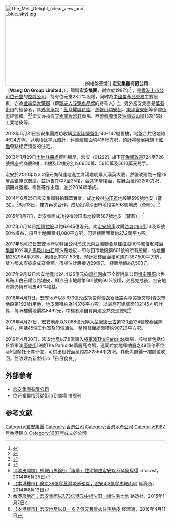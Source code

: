 [[File:The_Met._Delight_(clear_view_and_blue_sky).jpg|250px]]的樓盤[[薈悅|薈悅]]]]
'''宏安集團有限公司'''，（'''Wang On Group Limited'''，{{hkex|1222}}），簡稱'''宏安集團'''，創立於1987年<ref>{{cite web|url=http://www.wangon.com/new/b5_corporate4.asp|title=企業資訊|publisher=宏安集團|date=2016年|deadurl=yes|archiveurl=https://web.archive.org/web/20160911012852/http://www.wangon.com/new/b5_corporate4.asp|archivedate=2016-09-11|access-date=2016-08-31}}{{zh-hant}}</ref> ，是[[香港上市公司|香港上市公司]][[位元堂|位元堂]]的[[控股公司|控股公司]]，持有位元堂28.2%股權，同时為[[中國農產品交易|中國農產品交易]]主要股東，亦為[[盧森堡大藥廠|盧森堡大藥廠]]（即[[珮夫人|珮夫人]][[咳藥水|咳藥水]][[品牌|品牌]]的持有人）<ref>{{cite web |url=http://www.wangon.com/buz_waiyuentong_c.html |title=存档副本 |accessdate=2008-12-06 |deadurl=yes |archiveurl=https://web.archive.org/web/20081210041051/http://www.wangon.com/buz_waiyuentong_c.html |archivedate=2008-12-10 }}</ref>。另外宏安集團是[[萬有街市|萬有街市]]的經營者，其[[外判|外判]][[承包|承包]]：[[荃灣|荃灣]][[麗城花園|麗城花園]]、[[馬鞍山_(香港市鎮)|馬鞍山]][[頌安邨|頌安邨]]、[[東涌_(香港)|東涌]][[富東邨|富東邨]]等多處[[街市|街市]]經營權。<ref>{{cite web |url=http://www.wangon.com/buz_allmartportfo_c.html |title=存档副本 |accessdate=2008-12-06 |deadurl=yes |archiveurl=https://web.archive.org/web/20081210041043/http://www.wangon.com/buz_allmartportfo_c.html |archivedate=2008-12-10 }}</ref><ref>{{cite web |url=http://www.wangon.com/buz_propdevelopment_c.html |title=存档副本 |accessdate=2008-12-06 |deadurl=yes |archiveurl=https://web.archive.org/web/20090105185835/http://www.wangon.com/buz_propdevelopment_c.html |archivedate=2009-01-05 }}</ref>宏安亦持有[[天水圍|天水圍]][[俊宏軒|俊宏軒]]商場、西營盤[[薈溱|薈溱]]及[[油塘|油塘]][[四山街|四山街]]13及15號工業地皮等。

2012年5月31日宏安集團成功收購[[深水埗|深水埗]][[營盤街|營盤街]]140-142號舊樓，地盤合共佔地約4624方呎，以地積比率九倍計，料重建樓面約41616方呎，預計將發展與旗下[[紅磡|紅磡]]薈點相若類型的住宅。

2013年1月29日[[土地註冊處|土地註冊處]]資料顯示，宏安（01222）旗下[[旺角|旺角]][[彌敦道|彌敦道]]724至726號銀座式商廈8樓、11樓及12樓分別以6600萬、5610萬及5610萬元易手。

宏安於2010年以3.2億元向科達地產主席湯君明購入漢英大廈，然後改建為一幢25層高銀座式商廈，並拆售其中7至25樓，合共16層樓面，每層面積約2200方呎，預期以餐廳、零售等作主題，並於2014年落成。

2014年6月25日宏安集團夥拍錦華實業，成功投得[[沙田市|沙田市]]地段第599號地皮（薈朗）。<ref>[https://hk.finance.yahoo.com/news/%E5%9C%B0%E7%9A%AE%E9%96%8B%E6%A8%99-%E9%A6%AC%E9%9E%8D%E5%B1%B1%E9%A6%AC%E9%8C%A6%E8%A1%97-%E9%99%90%E9%87%8F-%E4%BD%8F%E5%AE%85%E5%9C%B0%E7%94%B1%E5%AE%8F%E5%AE%89%E4%BB%A57-04%E5%84%84%E5%A5%AA%E5%BE%97-092459537.html 《地皮開標》馬鞍山馬錦街「限量」住宅地由宏安以7.04億奪得] {{Wayback|url=https://hk.finance.yahoo.com/news/%E5%9C%B0%E7%9A%AE%E9%96%8B%E6%A8%99-%E9%A6%AC%E9%9E%8D%E5%B1%B1%E9%A6%AC%E9%8C%A6%E8%A1%97-%E9%99%90%E9%87%8F-%E4%BD%8F%E5%AE%85%E5%9C%B0%E7%94%B1%E5%AE%8F%E5%AE%89%E4%BB%A57-04%E5%84%84%E5%A5%AA%E5%BE%97-092459537.html |date=20140814094459 }} infocast，2014年6月25日</ref>8月13日，雙方再次合作，成功投得沙田市地段第598號地皮（薈睛）。<ref>[http://www.etnet.com.hk/www/tc/news/categorized_news_detail.php?newsid=ETN240813996&page=1&category=latest 【本港樓市】億京39億奪荃灣地遜預期，宏安4.3億奪馬鞍山地] {{Wayback|url=http://www.etnet.com.hk/www/tc/news/categorized_news_detail.php?newsid=ETN240813996&page=1&category=latest |date=20140813212628 }} 經濟通，2014年8月13日</ref>

2015年1月7日，宏安集團成功投得沙田市地段第587號地皮（薈蕎）。<ref>[http://cn.reuters.com/article/cnBizNews/idCNL3S0UM30K20150107?sp=true 香港房地产：宏安集团以7.73亿港元中标沙田一幅住宅土地] {{Wayback|url=http://cn.reuters.com/article/cnBizNews/idCNL3S0UM30K20150107?sp=true |date=20150107150459 }} 路透社，2015年1月7日</ref>

2017年6月14日[[旭輝控股|旭輝控股]]以約6.645億港元，向[[宏安地產|宏安地產]]收購[[油塘|油塘]][[四山街|四山街]]13及15號50%權益，項目土地面積41,080平方呎，可建樓面面積約27.2萬平方呎。

2017年6月22日宏安地產以轉讓公司形式元向[[亞洲聯合基建控股|亞洲聯合基建控股]]90%和[[俊和發展集團|俊和發展集團]]10%購入[[馬鞍山新市鎮|馬鞍山]][[白石_(香港)|白石]]耀沙路地皮，即沙田市地段第601號的所有股權，佔地面積252954平方呎，地積比率約1.53倍，預計總樓面面積可達約387,500平方呎，雙方都未有披露成交金額，市場估計應接近29億元，樓面地價約7,500元。

2017年9月12日宏安地產以24.4125億元向[[碧桂園|碧桂園]]旗下全資附屬公司[[恒宙國際|恒宙國際]]出售馬鞍山白石耀沙路地皮，即沙田市地段第601號的60%股權，交易完成後，宏安地產將仍持有地皮40%權益。

2018年4月11日，宏安地產以8.673億元成功投得[[青衣島|青衣]]寮肚路與亨美街交界(青衣市地段第192號)用地，地皮面積約為14376平方呎，以最高可建樓面102145方呎計算，每呎樓價地價為8492元，中標者須自費興建公共交通總站<ref>[http://www.etnet.com.hk/mobile/tc/news/categorized_news_detail.php?category=latest&newsid=ETN280411917 【本港樓市】宏安地產以８﹒６７億元奪青衣住宅地皮] {{Wayback|url=http://www.etnet.com.hk/mobile/tc/news/categorized_news_detail.php?category=latest&newsid=ETN280411917 |date=20180412001003 }} 經濟通，2018年4月11日</ref>

2019年4月27日，宏安地產以3.068億元購入[[荃灣|荃灣]][[德士古道|德士古道]]120至124號安泰國際中心，包括45個工作室及18個車位，整體樓面總面積約90729平方呎。

2019年4月30日，宏安地產以7.8億購入[[將軍澳|將軍澳]][[The_Parkside|The Parkside]]商場，該物業包括位於將軍澳[[唐俊街|唐俊街]]18號The Parkside兩層高商場，連同位於地庫樓層之49個停車位及5個摩托車停車位，可供出租總面積約為32564平方呎。其後將商舖一樓舖位收回，並改建為新型街市「日日食良」。

== 外部參考 ==
{{commons category|Wang On Group}}
* [http://www.wangon.com/ 宏安集團有限公司]{{Wayback|url=http://www.wangon.com/ |date=20081210075810 }}
* [https://web.archive.org/web/20060627214507/http://www.xpweekly.com/share/xpweekly/0365/finance/20050818finance0104/content.htm 位元堂鄧梅芬從街市到商場] [[快周刊|快周刊]]

==参考文献==
<div class="references-small">
<references />
</div>
{{宏安集團}}
[[Category:宏安集團|Category:宏安集團]]
[[Category:香港公司|Category:香港公司]]
[[Category:香港地產公司|Category:香港地產公司]]
[[Category:1987年香港建立|Category:1987年香港建立]]
[[Category:1987年成立的公司|Category:1987年成立的公司]]